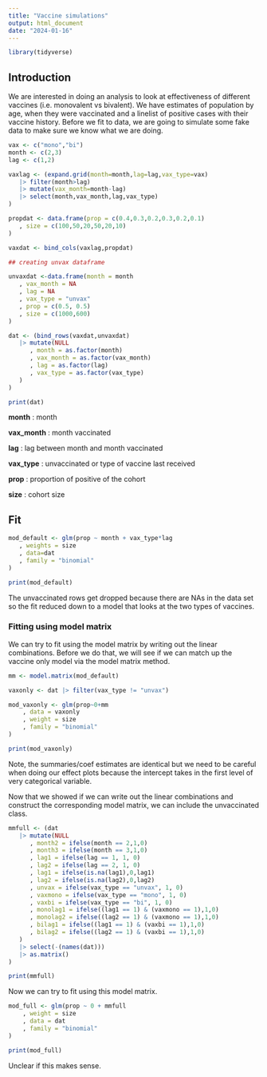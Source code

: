 ```yaml
---
title: "Vaccine simulations"
output: html_document
date: "2024-01-16"
---
```


```r

library(tidyverse)

```

## Introduction

We are interested in doing an analysis to look at effectiveness of different vaccines (i.e. monovalent vs bivalent). We have estimates of population by age, when they were vaccinated and a linelist of positive cases with their vaccine history. Before we fit to data, we are going to simulate some fake data to make sure we know what we are doing.

```r
vax <- c("mono","bi")
month <- c(2,3)
lag <- c(1,2)

vaxlag <- (expand.grid(month=month,lag=lag,vax_type=vax)
   |> filter(month>lag)
   |> mutate(vax_month=month-lag)
   |> select(month,vax_month,lag,vax_type)
)

propdat <- data.frame(prop = c(0.4,0.3,0.2,0.3,0.2,0.1)
   , size = c(100,50,20,50,20,10)
)

vaxdat <- bind_cols(vaxlag,propdat)

## creating unvax dataframe

unvaxdat <-data.frame(month = month
   , vax_month = NA
   , lag = NA
   , vax_type = "unvax"
   , prop = c(0.5, 0.5)
   , size = c(1000,600)
)

dat <- (bind_rows(vaxdat,unvaxdat)
   |> mutate(NULL
      , month = as.factor(month)
      , vax_month = as.factor(vax_month)
      , lag = as.factor(lag)
      , vax_type = as.factor(vax_type)
   )
)

print(dat)

```

**month** : month

**vax_month** : month vaccinated

**lag** : lag between month and month vaccinated 

**vax_type** : unvaccinated or type of vaccine last received 

**prop** : proportion of positive of the cohort 

**size** : cohort size

## Fit 

```r

mod_default <- glm(prop ~ month + vax_type*lag
   , weights = size
   , data=dat
   , family = "binomial"
)

print(mod_default)
```

The unvaccinated rows get dropped because there are NAs in the data set so the fit reduced down to a model that looks at the two types of vaccines. 

### Fitting using model matrix

We can try to fit using the model matrix by writing out the linear combinations. Before we do that, we will see if we can match up the vaccine only model via the model matrix method.

```r

mm <- model.matrix(mod_default)

vaxonly <- dat |> filter(vax_type != "unvax")

mod_vaxonly <- glm(prop~0+mm
	, data = vaxonly
	, weight = size
	, family = "binomial"
)

print(mod_vaxonly)
```

Note, the summaries/coef estimates are identical but we need to be careful when doing our effect plots because the intercept takes in the first level of very categorical variable. 

Now that we showed if we can write out the linear combinations and construct the corresponding model matrix, we can include the unvaccinated class.

```r

mmfull <- (dat
   |> mutate(NULL
      , month2 = ifelse(month == 2,1,0)
      , month3 = ifelse(month == 3,1,0)
      , lag1 = ifelse(lag == 1, 1, 0)
      , lag2 = ifelse(lag == 2, 1, 0)
      , lag1 = ifelse(is.na(lag1),0,lag1)
      , lag2 = ifelse(is.na(lag2),0,lag2)
      , unvax = ifelse(vax_type == "unvax", 1, 0)
      , vaxmono = ifelse(vax_type == "mono", 1, 0)
      , vaxbi = ifelse(vax_type == "bi", 1, 0)
      , monolag1 = ifelse((lag1 == 1) & (vaxmono == 1),1,0)
      , monolag2 = ifelse((lag2 == 1) & (vaxmono == 1),1,0)
      , bilag1 = ifelse((lag1 == 1) & (vaxbi == 1),1,0)
      , bilag2 = ifelse((lag2 == 1) & (vaxbi == 1),1,0)
   )
   |> select(-(names(dat)))
   |> as.matrix()
)

print(mmfull)
```

Now we can try to fit using this model matrix.

```r
mod_full <- glm(prop ~ 0 + mmfull
	, weight = size
	, data = dat
	, family = "binomial"
)

print(mod_full)

```

Unclear if this makes sense. 